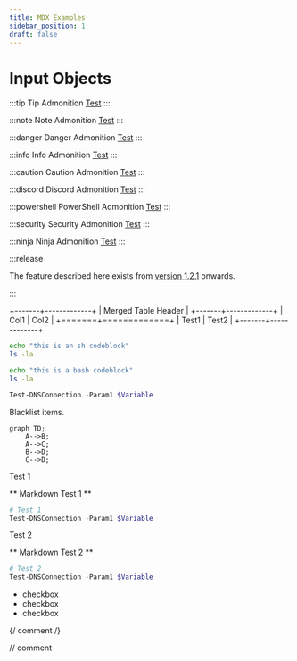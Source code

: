 ```yaml
---
title: MDX Examples
sidebar_position: 1
draft: false
---
```


# Input Objects

:::tip
Tip Admonition [Test](https://test.example)
:::

:::note
Note Admonition [Test](https://test.example)
:::

:::danger
Danger Admonition [Test](https://test.example)
:::

:::info
Info Admonition [Test](https://test.example)
:::

:::caution
Caution Admonition [Test](https://test.example)
:::

:::discord
Discord Admonition [Test](https://test.example)
:::

:::powershell
PowerShell Admonition [Test](https://test.example)
:::

:::security
Security Admonition [Test](https://test.example)
:::

:::ninja
Ninja Admonition [Test](https://test.example)
:::

:::release

The feature described here exists from [version 1.2.1](https://github.com) onwards.

:::

+-------+-------------+
| Merged Table Header |
+-------+-------------+
| Col1  | Col2        |
+=======+=============+
| Test1 | Test2       |
+-------+-------------+

```sh
echo "this is an sh codeblock"
ls -la
```

```bash
echo "this is a bash codeblock"
ls -la
```

```powershell
Test-DNSConnection -Param1 $Variable
```

Blacklist items.

<Icon icon="mdi:github" height="48" />

```mermaid
graph TD;
    A-->B;
    A-->C;
    B-->D;
    C-->D;
```

<Tabs>
<TabItem value="test1" label="Test 1">
Test 1

** Markdown Test 1 **

```powershell
# Test 1
Test-DNSConnection -Param1 $Variable
```

</TabItem>
<TabItem value="test2" label="Test 2">
Test 2

** Markdown Test 2 **

```powershell
# Test 2
Test-DNSConnection -Param1 $Variable
```

</TabItem>
</Tabs>

- checkbox
- checkbox
- checkbox

<!-- comment -->

{/ comment /}

// comment